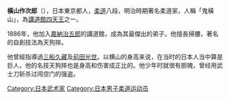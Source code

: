 '''橫山作次郎'''（{{bd|1864年||1912年|}}），日本東京都人，[[柔道|柔道]]八段，明治時期著名柔道家，人稱「鬼橫山」，為[[講道館四天王|講道館四天王]]之一。

1886年，他加入[[嘉納治五郎|嘉納治五郎]]的講道館，成為其最傑出的弟子。他擅長掃腰，著名的自創技法為天狗摔。

他曾經指導過[[三船久藏|三船久藏]]及[[前田光世|前田光世]]。以横山的身高来说，在当时的日本人当中算是巨人，他的名技天狗摔也是身高和伤害成正比的。他少年时就很有胆魄，曾经用武士刀斩杀过闯空门的强盗。
{{Japan-sport-bio-stub}}
[[Category:日本武术家|Category:日本武术家]]
[[Category:日本男子柔道运动员|Category:日本男子柔道运动员]]